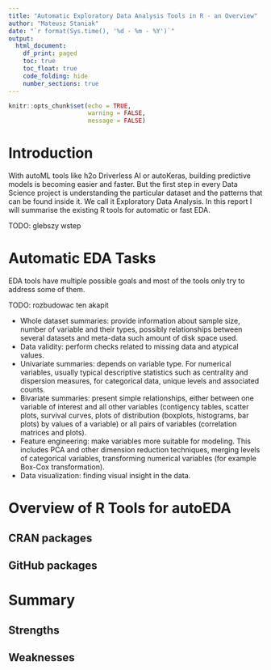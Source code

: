 ```yaml
---
title: "Automatic Exploratory Data Analysis Tools in R - an Overview"
author: "Mateusz Staniak"
date: "`r format(Sys.time(), '%d - %m - %Y')`"
output:
  html_document:
    df_print: paged
    toc: true
    toc_float: true
    code_folding: hide
    number_sections: true
---
```


```r
knitr::opts_chunk$set(echo = TRUE,
                      warning = FALSE,
                      message = FALSE)
```


# Introduction

With autoML tools like h2o Driverless AI or autoKeras, building predictive models is becoming easier and faster. 
But the first step in every Data Science project is understanding the particular dataset and the patterns that can be found inside it.
We call it Exploratory Data Analysis.
In this report I will summarise the existing R tools for automatic or fast EDA.

TODO: glebszy wstep

# Automatic EDA Tasks

EDA tools have multiple possible goals and most of the tools only try to address some of them.

TODO: rozbudowac ten akapit

  - Whole dataset summaries: provide information about sample size, number of variable and their types, possibly relationships between several datasets and meta-data such amount of disk space used.
  - Data validity: perform checks related to missing data and atypical values.
  - Univariate summaries: depends on variable type. For numerical variables, usually typical descriptive statistics such as centrality and dispersion measures, for categorical data, unique levels and associated counts.
  - Bivariate summaries: present simple relationships, either between one variable of interest and all other variables (contigency tables, scatter plots, survival curves, plots of distribution (boxplots, histograms, bar plots) by values of a variable) or all pairs of variables (correlation matrices and plots).
  - Feature engineering: make variables more suitable for modeling. This includes PCA and other dimension reduction techniques, merging levels of categorical variables, transforming numerical variables (for example Box-Cox transformation).
  - Data visualization: finding visual insight in the data.

# Overview of R Tools for autoEDA


## CRAN packages


## GitHub packages


# Summary


## Strengths 


## Weaknesses 

